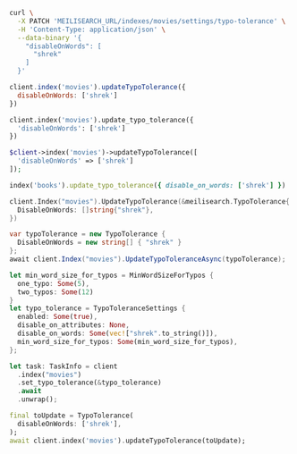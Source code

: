<CodeGroup>

```bash cURL
curl \
  -X PATCH 'MEILISEARCH_URL/indexes/movies/settings/typo-tolerance' \
  -H 'Content-Type: application/json' \
  --data-binary '{
    "disableOnWords": [
      "shrek"
    ]
  }'
```

```javascript JS
client.index('movies').updateTypoTolerance({
  disableOnWords: ['shrek']
})
```

```python Python
client.index('movies').update_typo_tolerance({
  'disableOnWords': ['shrek']
})
```

```php PHP
$client->index('movies')->updateTypoTolerance([
  'disableOnWords' => ['shrek']
]);
```

```ruby Ruby
index('books').update_typo_tolerance({ disable_on_words: ['shrek'] })
```

```go Go
client.Index("movies").UpdateTypoTolerance(&meilisearch.TypoTolerance{
  DisableOnWords: []string{"shrek"},
})
```

```csharp C#
var typoTolerance = new TypoTolerance {
  DisableOnWords = new string[] { "shrek" }
};
await client.Index("movies").UpdateTypoToleranceAsync(typoTolerance);
```

```rust Rust
let min_word_size_for_typos = MinWordSizeForTypos {
  one_typo: Some(5),
  two_typos: Some(12)
}
let typo_tolerance = TypoToleranceSettings {
  enabled: Some(true),
  disable_on_attributes: None,
  disable_on_words: Some(vec!["shrek".to_string()]),
  min_word_size_for_typos: Some(min_word_size_for_typos),
};

let task: TaskInfo = client
  .index("movies")
  .set_typo_tolerance(&typo_tolerance)
  .await
  .unwrap();
```

```dart Dart
final toUpdate = TypoTolerance(
  disableOnWords: ['shrek'],
);
await client.index('movies').updateTypoTolerance(toUpdate);
```
</CodeGroup>